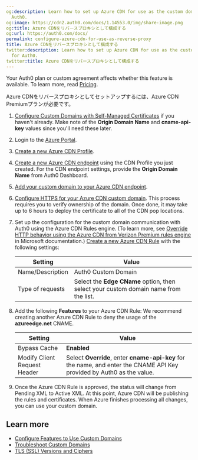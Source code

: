 ```yaml
---
og:description: Learn how to set up Azure CDN for use as the custom domain proxy for
  Auth0.
og:image: https://cdn2.auth0.com/docs/1.14553.0/img/share-image.png
og:title: Azure CDNをリバースプロキシとして構成する
og:url: https://auth0.com/docs/
permalink: configure-azure-cdn-for-use-as-reverse-proxy
title: Azure CDNをリバースプロキシとして構成する
twitter:description: Learn how to set up Azure CDN for use as the custom domain proxy
  for Auth0.
twitter:title: Azure CDNをリバースプロキシとして構成する
---
```


<Card title="Availability varies by Auth0 plan">

Your Auth0 plan or custom agreement affects whether this feature is available. To learn more, read [Pricing](https://auth0.com/pricing).

</Card>

Azure CDNをリバースプロキシとしてセットアップするには、Azure CDN Premiumプランが必要です。

1. [Configure Custom Domains with Self-Managed Certificates](/docs/customize/custom-domains/self-managed-certificates) if you haven't already. Make note of the **Origin Domain Name** and **cname-api-key** values since you'll need these later.
2. Login to the [Azure Portal](https://portal.azure.com/).
3. [Create a new Azure CDN Profile](https://docs.microsoft.com/en-us/azure/cdn/cdn-create-new-endpoint#create-a-new-cdn-profile).
4. [Create a new Azure CDN endpoint](https://docs.microsoft.com/en-us/azure/cdn/cdn-create-new-endpoint#create-a-new-cdn-endpoint) using the CDN Profile you just created. For the CDN endpoint settings, provide the **Origin Domain Name** from Auth0 Dashboard.
5. [Add your custom domain to your Azure CDN endpoint](https://docs.microsoft.com/en-us/azure/cdn/cdn-map-content-to-custom-domain).
6. [Configure HTTPS for your Azure CDN custom domain](https://docs.microsoft.com/en-us/azure/cdn/cdn-custom-ssl?tabs=option-1-default-enable-https-with-a-cdn-managed-certificate). This process requires you to verify ownership of the domain. Once done, it may take up to 6 hours to deploy the certificate to all of the CDN pop locations.
7. Set up the configuration for the custom domain communication with Auth0 using the Azure CDN Rules engine. (To learn more, see [Override HTTP behavior using the Azure CDN from Verizon Premium rules engine](https://docs.microsoft.com/en-us/azure/cdn/cdn-verizon-premium-rules-engine) in Microsoft documentation.) [Create a new Azure CDN Rule](https://docs.microsoft.com/en-us/azure/cdn/cdn-verizon-premium-rules-engine#tutorial) with the following settings:

   <table class="table"><thead>
   <tr>
   <th>Setting</th>
   <th>Value</th>
   </tr>
   </thead>
   <tbody>
   <tr>
   <td>Name/Description</td>
   <td>Auth0 Custom Domain</td>
   </tr>
   <tr>
   <td>Type of requests</td>
   <td>Select the <strong>Edge CName</strong> option, then select your custom domain name from the list.</td>
   </tr>
   </tbody>
   </table>
8. Add the following **Features** to your Azure CDN Rule:
   We recommend creating another Azure CDN Rule to deny the usage of the **azureedge.net** CNAME.

   <table class="table"><thead>
   <tr>
   <th>Setting</th>
   <th>Value</th>
   </tr>
   </thead>
   <tbody>
   <tr>
   <td>Bypass Cache</td>
   <td><strong>Enabled</strong></td>
   </tr>
   <tr>
   <td>Modify Client Request Header</td>
   <td>Select <strong>Override</strong>, enter <strong>cname-api-key</strong> for the name, and enter the CNAME API Key provided by Auth0 as the value.</td>
   </tr>
   </tbody>
   </table>
9. Once the Azure CDN Rule is approved, the status will change from Pending XML to Active XML. At this point, Azure CDN will be publishing the rules and certificates. When Azure finishes processing all changes, you can use your custom domain.

## Learn more

* [Configure Features to Use Custom Domains](/docs/customize/custom-domains/configure-features-to-use-custom-domains)
* [Troubleshoot Custom Domains](/docs/troubleshoot/integration-extensibility-issues/troubleshoot-custom-domains)
* [TLS (SSL) Versions and Ciphers](/docs/customize/custom-domains/self-managed-certificates/tls-ssl)